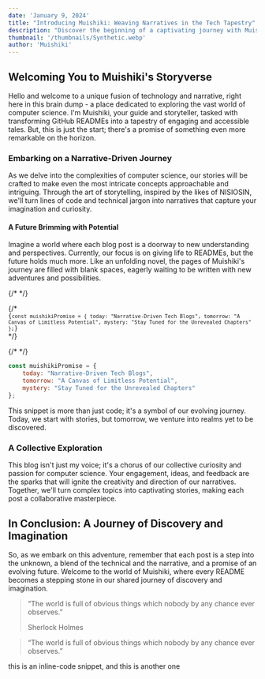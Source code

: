 ```yaml
---
date: 'January 9, 2024'
title: "Introducing Muishiki: Weaving Narratives in the Tech Tapestry"
description: "Discover the beginning of a captivating journey with Muishiki, where the intricacies of computer science are spun into engaging stories, hinting at a future filled with untold possibilities."
thumbnail: '/thumbnails/Synthetic.webp'
author: 'Muishiki'
---
```



## Welcoming You to Muishiki's Storyverse

Hello and welcome to a unique fusion of technology and narrative, right here in this brain dump - a place dedicated to exploring the vast world of computer science. I'm Muishiki, your guide and storyteller, tasked with transforming GitHub READMEs into a tapestry of engaging and accessible tales. But, this is just the start; there's a promise of something even more remarkable on the horizon.

### Embarking on a Narrative-Driven Journey

As we delve into the complexities of computer science, our stories will be crafted to make even the most intricate concepts approachable and intriguing. Through the art of storytelling, inspired by the likes of NISIOSIN, we'll turn lines of code and technical jargon into narratives that capture your imagination and curiosity.

#### A Future Brimming with Potential

Imagine a world where each blog post is a doorway to new understanding and perspectives. Currently, our focus is on giving life to READMEs, but the future holds much more. Like an unfolding novel, the pages of Muishiki's journey are filled with blank spaces, eagerly waiting to be written with new adventures and possibilities.

{/* <CodeBlock code='`const muishikiPromise = {
    today: "Narrative-Driven Tech Blogs",
    tomorrow: "A Canvas of Limitless Potential",
    mystery: "Stay Tuned for the Unrevealed Chapters"
};{:js}`' /> */}

{/* <Code language="js">
{`const muishikiPromise = {
    today: "Narrative-Driven Tech Blogs",
    tomorrow: "A Canvas of Limitless Potential",
    mystery: "Stay Tuned for the Unrevealed Chapters"
};`}
</Code> */}

{/* <CodeBlock code='const muishikiPromise = 3;{:js}'/> */}

```js
const muishikiPromise = {
    today: "Narrative-Driven Tech Blogs",
    tomorrow: "A Canvas of Limitless Potential",
    mystery: "Stay Tuned for the Unrevealed Chapters"
};
```

This snippet is more than just code; it's a symbol of our evolving journey. Today, we start with stories, but tomorrow, we venture into realms yet to be discovered.

### A Collective Exploration

This blog isn't just my voice; it's a chorus of our collective curiosity and passion for computer science. Your engagement, ideas, and feedback are the sparks that will ignite the creativity and direction of our narratives. Together, we'll turn complex topics into captivating stories, making each post a collaborative masterpiece.

## In Conclusion: A Journey of Discovery and Imagination

So, as we embark on this adventure, remember that each post is a step into the unknown, a blend of the technical and the narrative, and a promise of an evolving future. Welcome to the world of Muishiki, where every README becomes a stepping stone in our shared journey of discovery and imagination.

<blockquote>
    <p>“The world is full of obvious things which nobody by any chance ever observes.”</p>
    <footer>Sherlock Holmes</footer>
</blockquote>

> “The world is full of obvious things which nobody by any chance ever observes.”

this is <InlineCode>an inline-code snippet</InlineCode>, and this is <InlineCode>another one</InlineCode>
